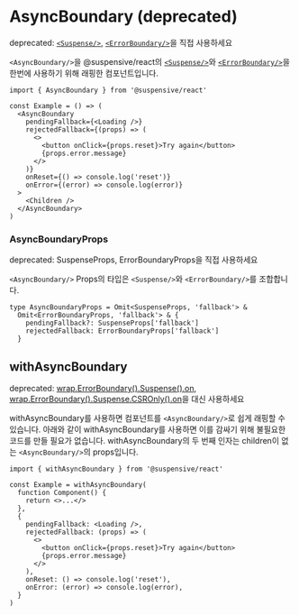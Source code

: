 
# AsyncBoundary (deprecated)

<Callout type='warning'>

deprecated: [`<Suspense/>`](./Suspense), [`<ErrorBoundary/>`](./ErrorBoundary)을 직접 사용하세요

</Callout>

`<AsyncBoundary/>`을 @suspensive/react의 [`<Suspense/>`](./Suspense)와 [`<ErrorBoundary/>`](./ErrorBoundary)을 한번에 사용하기 위해 래핑한 컴포넌트입니다.

```tsx /AsyncBoundary/
import { AsyncBoundary } from '@suspensive/react'

const Example = () => (
  <AsyncBoundary
    pendingFallback={<Loading />}
    rejectedFallback={(props) => (
      <>
        <button onClick={props.reset}>Try again</button>
        {props.error.message}
      </>
    )}
    onReset={() => console.log('reset')}
    onError={(error) => console.log(error)}
  >
    <Children />
  </AsyncBoundary>
)
```

### AsyncBoundaryProps

<Callout type='warning'>

deprecated: SuspenseProps, ErrorBoundaryProps을 직접 사용하세요

</Callout>

`<AsyncBoundary/>` Props의 타입은 `<Suspense/>`와 `<ErrorBoundary/>`를 조합합니다.

```tsx /AsyncBoundaryProps/
type AsyncBoundaryProps = Omit<SuspenseProps, 'fallback'> &
  Omit<ErrorBoundaryProps, 'fallback'> & {
    pendingFallback?: SuspenseProps['fallback']
    rejectedFallback: ErrorBoundaryProps['fallback']
  }
```

## withAsyncBoundary

<Callout type='warning'>

deprecated: [wrap.ErrorBoundary().Suspense().on](./wrap), [wrap.ErrorBoundary().Suspense.CSROnly().on](./wrap)을 대신 사용하세요

</Callout>

withAsyncBoundary를 사용하면 컴포넌트를 `<AsyncBoundary/>`로 쉽게 래핑할 수 있습니다.
아래와 같이 withAsyncBoundary를 사용하면 이를 감싸기 위해 불필요한 코드를 만들 필요가 없습니다.
withAsyncBoundary의 두 번째 인자는 children이 없는 `<AsyncBoundary/>`의 props입니다.

```tsx /withAsyncBoundary/
import { withAsyncBoundary } from '@suspensive/react'

const Example = withAsyncBoundary(
  function Component() {
    return <>...</>
  },
  {
    pendingFallback: <Loading />,
    rejectedFallback: (props) => (
      <>
        <button onClick={props.reset}>Try again</button>
        {props.error.message}
      </>
    ),
    onReset: () => console.log('reset'),
    onError: (error) => console.log(error),
  }
)
```
